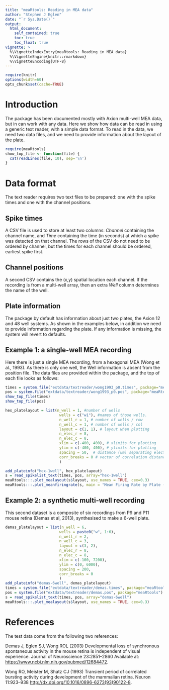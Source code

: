 ```yaml
---
title: "meaRtools: Reading in MEA data"
author: "Stephen J Eglen"
date: "`r Sys.Date()`"
output:
  html_document:
    self_contained: true
    toc: true
    toc_float: true
vignette: >
  %\VignetteIndexEntry{meaRtools: Reading in MEA data}
  %\VignetteEngine{knitr::rmarkdown}
  %\VignetteEncoding{UTF-8}
---
```


```r
require(knitr)
options(width=60)
opts_chunk$set(cache=TRUE)
```





# Introduction

The package has been documented mostly with  Axion multi-well MEA
data, but in can work with any data.  Here we show how data can be
read in using a generic text reader, with a simple data format.  To
read in the data, we need two data files, and we need to provide
information about the layout of the plate.


```r
require(meaRtools)
show_top_file <- function(file) {
  cat(readLines(file, 10), sep='\n')
}
```

# Data format

The text reader requires two text files to be prepared: one with the
spike times and one with the channel positions.

## Spike times


A CSV file is used to store at least two columns: *Channel* containing
the channel name, and *Time* containing the time (in seconds) at which
a spike was detected on that channel.  The rows of the CSV do not need
to be ordered by channel, but the times for each channel should be
ordered, earliest spike first.

## Channel positions

A second CSV contains the (x,y) spatial location each channel.  If the
recording is from a multi-well array, then an extra *Well* column
determines the name of the well.

## Plate information

The package by default has information about just two plates, the
Axion 12 and 48 well systems.  As shown in the examples below, in
addition we need to provide information regarding the plate.  If any
information is missing, the system will revert to defaults.

## Example 1: a single-well MEA recording

Here there is just a single MEA recording, from a hexagonal MEA (Wong
et al., 1993).  As there is only one well, the Well information is
absent from the position file.  The data files are provided within the
package, and the top of each file looks as follows:

```r
times = system.file("extdata/textreader/wong1993_p0.times", package="meaRtools")
pos = system.file("extdata/textreader/wong1993_p0.pos", package="meaRtools")
show_top_file(times)
show_top_file(pos)
```


```r
hex_platelayout = list(n_well = 1, #number of wells 
                        wells = c("w1"), #names of those wells.
                        n_well_r = 1, # number of wells / row
                        n_well_c = 1, # number of wells / col
                        layout = c(1, 1), # layout when plotting
                        n_elec_r = 8,
                        n_elec_c = 8,
                        xlim = c(-400, 400), # xlimits for plotting
                        ylim = c(-400, 400), # ylimits for plotting
                        spacing = 50,  # distance (um) separating electrodes
                        corr_breaks = 0 # vector of correlation distances
                        )

add_plateinfo("hex-1well", hex_platelayout)
s = read_spikelist_text(times, pos, array="hex-1well")
meaRtools:::.plot_mealayout(s$layout, use_names = TRUE, cex=0.3)
meaRtools:::.plot_meanfiringrate(s, main = "Mean Firing Rate by Plate (Hz)")
```




## Example 2: a synthetic multi-well recording

This second dataset is a composite of six recordings from P9 and P11
mouse retina (Demas et al, 2013), synthesised to make a 6-well plate.

```r
demas_platelayout = list(n_well = 6,
                        wells = paste0("w", 1:6),
                        n_well_r = 2,
                        n_well_c = 3,
                        layout = c(3, 2),
                        n_elec_r = 8,
                        n_elec_c = 8,
                        xlim = c(-100, 7200),
                        ylim = c(0, 6000),
                        spacing = 200,
                        corr_breaks = 0
                        )
add_plateinfo("demas-6well", demas_platelayout)
times = system.file("extdata/textreader/demas.times", package="meaRtools")
pos = system.file("extdata/textreader/demas.pos", package="meaRtools")
s = read_spikelist_text(times, pos, array="demas-6well")
meaRtools:::.plot_mealayout(s$layout, use_names = TRUE, cex=0.3)
```






# References

The test data come from the following two references:

Demas J, Eglen SJ, Wong ROL (2003) Developmental loss of synchronous spontaneous activity in the mouse retina is independent of visual experience. Journal of Neuroscience 23:2851–2860 Available at: <https://www.ncbi.nlm.nih.gov/pubmed/12684472>.

Wong RO, Meister M, Shatz CJ (1993) Transient period of correlated bursting activity during development of the mammalian retina. Neuron 11:923–938 <http://dx.doi.org/10.1016/0896-6273(93)90122-8>.

<!--This file can be rendered using rmarkdown::render("data_input.Rmd")   -->

